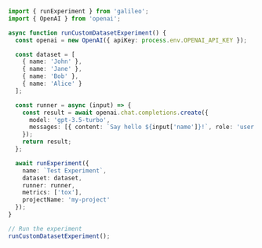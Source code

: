 ```typescript TypeScript
import { runExperiment } from 'galileo';
import { OpenAI } from 'openai';

async function runCustomDatasetExperiment() {
  const openai = new OpenAI({ apiKey: process.env.OPENAI_API_KEY });

  const dataset = [
    { name: 'John' },
    { name: 'Jane' },
    { name: 'Bob' },
    { name: 'Alice' }
  ];

  const runner = async (input) => {
    const result = await openai.chat.completions.create({
      model: 'gpt-3.5-turbo',
      messages: [{ content: `Say hello ${input['name']}!`, role: 'user' }]
    });
    return result;
  };

  await runExperiment({
    name: `Test Experiment`,
    dataset: dataset,
    runner: runner,
    metrics: ['tox'],
    projectName: 'my-project'
  });
}

// Run the experiment
runCustomDatasetExperiment(); 
```